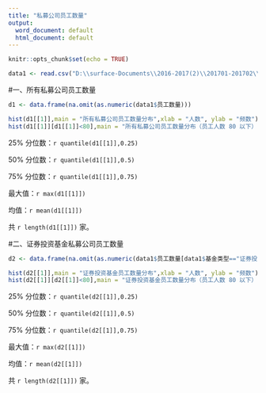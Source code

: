 ```yaml
---
title: "私募公司员工数量"
output:
  word_document: default
  html_document: default
---
```


```r
knitr::opts_chunk$set(echo = TRUE)
```

```r
data1 <- read.csv("D:\\surface-Documents\\2016-2017(2)\\201701-201702\\凌云至善\\所有私募基金公司数据库.csv",stringsAsFactors = F)

```

#一、所有私募公司员工数量

```r
d1 <- data.frame(na.omit(as.numeric(data1$员工数量)))
```

```r
hist(d1[[1]],main = "所有私募公司员工数量分布",xlab = "人数", ylab = "频数")
hist(d1[[1]][d1[[1]]<80],main = "所有私募公司员工数量分布（员工人数 80 以下）",xlab = "人数", ylab = "频数")
```

25% 分位数：`r quantile(d1[[1]],0.25)`

50% 分位数：`r quantile(d1[[1]],0.5)`

75% 分位数：`r quantile(d1[[1]],0.75)`

最大值：`r max(d1[[1]])`

均值：`r mean(d1[[1]])`

共 `r length(d1[[1]])` 家。

#二、证券投资基金私募公司员工数量
```r
d2 <- data.frame(na.omit(as.numeric(data1$员工数量[data1$基金类型=="证券投资基金"])))
```

```r
hist(d2[[1]],main = "证券投资基金员工数量分布",xlab = "人数", ylab = "频数")
hist(d2[[1]][d2[[1]]<80],main = "证券投资基金员工数量分布（员工人数 80 以下）",xlab = "人数", ylab = "频数")
```

25% 分位数：`r quantile(d2[[1]],0.25)`

50% 分位数：`r quantile(d2[[1]],0.5)`

75% 分位数：`r quantile(d2[[1]],0.75)`

最大值：`r max(d2[[1]])`

均值：`r mean(d2[[1]])`

共 `r length(d2[[1]])` 家。